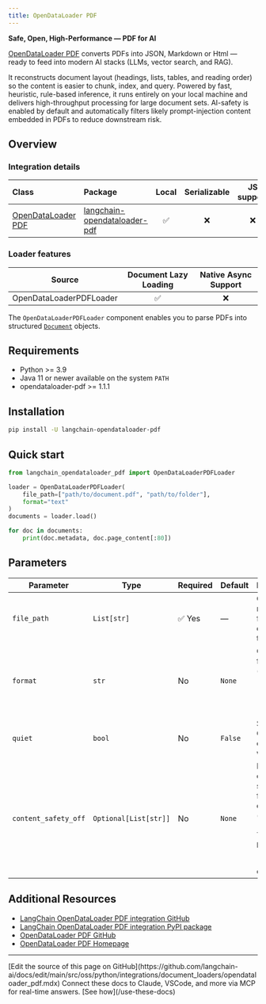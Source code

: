 ```yaml
---
title: OpenDataLoader PDF
---
```


**Safe, Open, High-Performance — PDF for AI**

[OpenDataLoader PDF](https://github.com/opendataloader-project/opendataloader-pdf) converts PDFs into JSON, Markdown or Html — ready to feed into modern AI stacks (LLMs, vector search, and RAG).

It reconstructs document layout (headings, lists, tables, and reading order) so the content is easier to chunk, index, and query.
Powered by fast, heuristic, rule-based inference, it runs entirely on your local machine and delivers high-throughput processing for large document sets.
AI-safety is enabled by default and automatically filters likely prompt-injection content embedded in PDFs to reduce downstream risk.

## Overview

### Integration details

| Class | Package | Local | Serializable | JS support |
| :--- | :--- | :---: | :---: |  :---: |
| [OpenDataLoader PDF](https://github.com/opendataloader-project/opendataloader-pdf) | [langchain-opendataloader-pdf](https://pypi.org/project/langchain-opendataloader-pdf/) | ✅ | ❌ | ❌ |

### Loader features

| Source | Document Lazy Loading | Native Async Support
| :---: | :---: | :---: |
| OpenDataLoaderPDFLoader | ✅ | ❌ |

The `OpenDataLoaderPDFLoader` component enables you to parse PDFs into structured [`Document`](https://reference.langchain.com/python/langchain_core/documents/#langchain_core.documents.base.Document) objects.

## Requirements
- Python >= 3.9
- Java 11 or newer available on the system `PATH`
- opendataloader-pdf >= 1.1.1

## Installation
```bash
pip install -U langchain-opendataloader-pdf
```

## Quick start
```python
from langchain_opendataloader_pdf import OpenDataLoaderPDFLoader

loader = OpenDataLoaderPDFLoader(
    file_path=["path/to/document.pdf", "path/to/folder"],
    format="text"
)
documents = loader.load()

for doc in documents:
    print(doc.metadata, doc.page_content[:80])
```

## Parameters

| Parameter                | Type                  | Required   | Default      | Description                                                                                                        |
|--------------------------|-----------------------| ---------- |--------------|--------------------------------------------------------------------------------------------------------------------|
| `file_path`              | `List[str]`           | ✅ Yes     | —            | One or more PDF file paths or directories to process.                                                              |
| `format`                 | `str`                 | No         | `None`       | Output formats (e.g. `"json"`, `"html"`, `"markdown"`, `"text"`).                                                  |
| `quiet`                  | `bool`                | No         | `False`      | Suppresses CLI logging output when `True`.                                                                         |
| `content_safety_off`     | `Optional[List[str]]` | No         | `None`       | List of content safety filters to disable (e.g. `"all"`, `"hidden-text"`, `"off-page"`, `"tiny"`, `"hidden-ocg"`). |

## Additional Resources

- [LangChain OpenDataLoader PDF integration GitHub](https://github.com/opendataloader-project/langchain-opendataloader-pdf)
- [LangChain OpenDataLoader PDF integration PyPI package](https://pypi.org/project/langchain-opendataloader-pdf/)
- [OpenDataLoader PDF GitHub](https://github.com/opendataloader-project/opendataloader-pdf)
- [OpenDataLoader PDF Homepage](https://opendataloader.org/)

---

<Callout icon="pen-to-square" iconType="regular">
    [Edit the source of this page on GitHub](https://github.com/langchain-ai/docs/edit/main/src/oss/python/integrations/document_loaders/opendataloader_pdf.mdx)
</Callout>
<Tip icon="terminal" iconType="regular">
    Connect these docs to Claude, VSCode, and more via MCP for    real-time answers. [See how](/use-these-docs)
</Tip>
